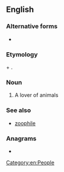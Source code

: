 {{also|zoöphilist}}
==English==

===Alternative forms===
* {{l|en|zoöphilist}}

===Etymology===
{{uder|en|grc|ζῷον||animal}} + {{m|grc|φίλος||loving}}.

===Noun===
{{en-noun}}

# A lover of animals

===See also===
*[[zoophile]]

===Anagrams===
* {{anagrams|en|a=hiiloopstz|philozoist}}

[[Category:en:People]]